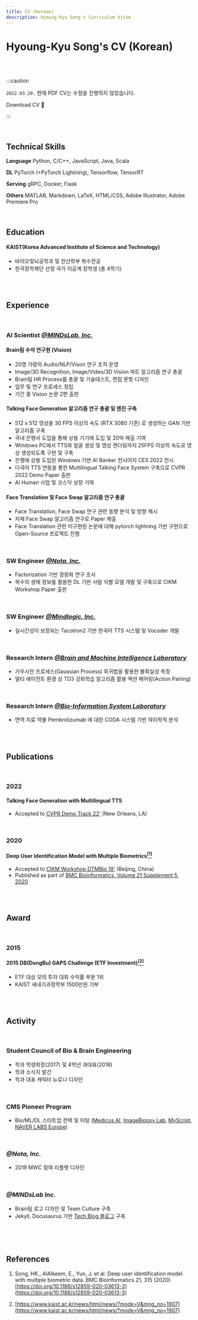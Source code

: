 ```yaml
---
title: CV (Korean)
description: Hyoung-Kyu Song's Curriculum Vitae
---
```




# Hyoung-Kyu Song's CV (Korean)

<br/><br/>

:::caution

`2022.03.20.` 현재 PDF CV는 수정을 진행하지 않았습니다.

<div className={styles.buttons}>
    <Link
        className="button button--secondary button--lg"
        to="https://drive.google.com/file/d/1dLyLEuDSOE6_zrPYFTtrZaFuKfeijHhm/view?usp=sharing">
        Download CV 📄
    </Link>
</div>

:::


<br/>

## Technical Skills

**Language** Python, C/C++, JavaScript, Java, Scala

**DL** PyTorch (+PyTorch Lightning), Tensorflow, TensorRT

**Serving** gRPC, Docker, Flask

**Others** MATLAB, Markdown, LaTeX, HTML/CSS, Adobe Illustrator, Adobe Premiere Pro

<br/>

## Education

#### KAIST(Korea Advanced Institute of Science and Technology)

- 바이오및뇌공학과 및 전산학부 복수전공
- 한국장학재단 선정 국가 이공계 장학생 (총 4학기)

<br/><br/>

## Experience

<br/>

### AI Scientist [*@MINDsLab, Inc.*](https://maum.ai/)

#### Brain팀 수석 연구원 (Vision)

- 20명 가량의 Audio/NLP/Vison 연구 조직 운영
- Image/3D Recognition, Image/Video/3D Vision 파트 알고리즘 연구 총괄
- Brain팀 HR Process를 총괄 및 기술테스트, 면접 문항 디자인
- 업무 및 연구 프로세스 정립
- 기간 중 Vision 논문 2편 출판

#### Talking Face Generation 알고리즘 연구 총괄 및 엔진 구축

- 512 x 512 영상을 30 FPS 이상의 속도 (RTX 3080 기준) 로 생성하는 GAN 기반 알고리즘 구축
- 국내 은행사 도입을 통해 상용 기기에 도입 및 20억 매출 기여
- Windows PC에서 TTS와 얼굴 생성 및 영상 렌더링까지 25FPS 이상의 속도로 영상 생성되도록 구현 및 구축
- 은행에 상용 도입된 Windows 기반 AI Banker 컨시어지 CES 2022 전시
- 다국어 TTS 연동을 통한 Multilingual Talking Face System 구축으로 CVPR 2022 Demo Paper 출판
- AI Human 사업 및 코스닥 상장 기여

#### Face Translation 및 Face Swap 알고리즘 연구 총괄

- Face Translation, Face Swap 연구 관련 동향 분석 및 방향 제시
- 자체 Face Swap 알고리즘 연구로 Paper 제출
- Face Translation 관련 미구현된 논문에 대해 pytorch lightning 기반 구현으로 Open-Source 프로젝트 진행

<br/>

### SW Engineer [*@Nota, Inc.*](https://nota.ai/)

- Factorization 기반 경량화 연구 조사
- 복수의 생체 정보를 활용한 DL 기반 사람 식별 모델 개발 및 구축으로 CIKM Workshop Paper 출판

<br/>

### SW Engineer [*@Mindlogic, Inc.*](https://mindlogic.ai/)

- 실시간성이 보장되는 Tacotron2 기반 한국어 TTS 시스템 및 Vocoder 개발

<br/>

### Research Intern [*@Brain and Machine Intelligence Laboratory*](https://aibrain.kaist.ac.kr/)

- 가우시안 프로세스(Gaussian Process) 회귀법을 활용한 불확실성 측정
- 멀티 에이전트 환경 상 TD3 강화학습 알고리즘 활용 액션 페어링(Action Pairing)

<br/>

### Research Intern [*@Bio-Information System Laboratory*](http://biosoft.kaist.ac.kr/)

- 면역 치료 약물 Pembrolizumab 에 대한 CODA 시스템 기반 약리학적 분석


<br/><br/>

## Publications

<br/>

### 2022

#### Talking Face Generation with Multilingual TTS

- Accepted to [CVPR Demo Track 22'](http://cvpr2022.thecvf.com/) (New Orleans, LA)

<br/>

### 2020

#### Deep User Identification Model with Multiple Biometrics[<sup>[1]</sup>](#r1)

- Accepted to [CIKM Workshop DTMBio 19'](http://dtmbio.net/dtmbio2019/) (Beijing, China)
- Published as part of [BMC Bioinformatics, Volume 21 Supplement 5, 2020](https://bmcbioinformatics.biomedcentral.com/articles/supplements/volume-21-supplement-5)

<br/><br/>

## Award

<br/>

### 2015

#### 2015 DB(DongBu) GAPS Challenge (ETF Investment)[<sup>[2]</sup>](#r2)

- ETF 대상 모의 투자 대회 수익률 부문 1위
- KAIST 새내기과정학부 1500만원 기부

<br/><br/>

## Activity

<br/>

### Student Council of Bio & Brain Engineering

- 학과 학생회장(2017) 및 4학년 과대표(2018)
- 학과 소식지 발간
- 학과 대표 캐릭터 뉴로니 디자인

<br/>

### CMS Pioneer Program

- Bio/ML/DL 스타트업 컨택 및 미팅 ([Medicus AI](http://medicus.ai/), [ImageBiopsy Lab](https://www.imagebiopsy.com/), [MyScript](https://www.myscript.com/), [NAVER LABS Europe](https://europe.naverlabs.com/))

<br/>

### *@Nota, Inc.*

- 2019 MWC 참여 리플렛 디자인

<br/>

### *@MINDsLab Inc.*

- Brain팀 로고 디자인 및 Team Culture 구축
- Jekyll, Docusaurus 기반 [Tech Blog 블로그](https://mindslab-ai.github.io/) 구축

<br/><br/><br/>

## References

<a name="r1"></a>

1. Song, HK., AlAlkeem, E., Yun, J. et al. Deep user identification model with multiple biometric data. BMC Bioinformatics 21, 315 (2020). [https://doi.org/10.1186/s12859-020-03613-3](https://doi.org/10.1186/s12859-020-03613-3)

<a name="r2"></a>

2. [https://www.kaist.ac.kr/news/html/news/?mode=V&mng_no=1907](https://www.kaist.ac.kr/news/html/news/?mode=V&mng_no=1907)
